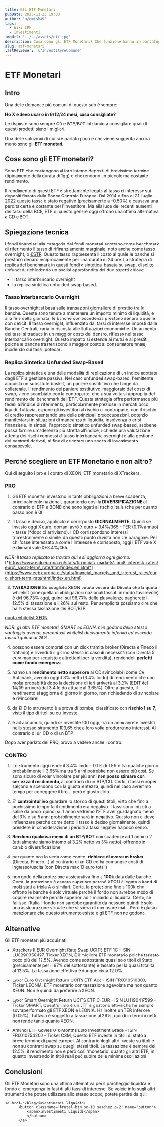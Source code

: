 ```yaml
---
title: Gli ETF Monetari
pubDate: 2023-11-23 19:03
author: 'u/emish89'
tags:
  - Wiki IPF
  - Investimenti
imgUrl: '../../assets/etf.jpg'
description: Cosa sono gli ETF Monetari? Che funzione hanno in portafoglio? Questo articolo ti aiuterà a capire come funzionano e come utilizzarli.
slug: etf-monetari
lastReviewer: 'u/InvestitoreComune'
---
```


# ETF Monetari

## Intro 
Una delle domande più comuni di questo sub è sempre: 

**Ho X e devo usarlo in 6/12/24 mesi, cosa consigliate?** 

Le risposte sono sempre CD e BTP/BOT iniziando a consigliare quali di questi prodotti siano i migliori.

Una delle soluzioni di cui si è parlato poco e che viene suggerita ancora meno sono gli **ETF monetari.**

## Cosa sono gli ETF monetari?
Sono ETF che contengono al loro interno depositi di brevissimo termine (tipicamente della durata di 1gg) e che rendono un piccolo ma costante rendimento.

Il rendimento di questi ETF è strettamente legato al tasso di interesse sui depositi fissato dalla Banca Centrale Europea. 
Dal 2014 e fino al 21 Luglio 2022 questo tasso è stato negativo (precisamente a -0.50%) e causava una perdita certa e costante per l'investitore. 
Ma alla luce dei recenti aumenti dei tassi della BCE, ETF di questo genere oggi offrono una ottima alternativa a CD e BOT.

## Spiegazione tecnica

I fondi finanziari alla categoria dei fondi monetari adottano come benchmark di riferimento il tasso di rifinanziamento marginale, 
noto anche come tasso overnight, o [€STR](https://www.ecb.europa.eu/stats/financial_markets_and_interest_rates/euro_short-term_rate/html/index.en.html). 
Questo tasso rappresenta il costo al quale le banche si prestano denaro reciprocamente per una durata di 24 ore. 
La strategia di replica del benchmark in questi fondi è sintetica, basata su swap, di solito unfunded, richiedendo un'analisi approfondita dei due aspetti chiave: 
- il tasso interbancario overnight
- la replica sintetica unfunded swap-based.

### Tasso Interbancario Overnight
Il tasso overnight si basa sulle transazioni giornaliere di prestito tra le banche. 
Queste sono tenute a mantenere un importo minimo di liquidità, e alla fine della giornata, le banche con eccedenza prestano denaro a quelle con deficit. 
Il tasso overnight, influenzato dai tassi di interesse imposti dalle Banche Centrali, varia in risposta alle fluttuazioni economiche. 
Un aumento dei tassi si traduce in un maggior costo del denaro, riflesso nel tasso interbancario overnight. 
Questo impatto si estende ai mutui e ai prestiti, poiché le banche trasferiscono il maggior costo al consumatore finale, incidendo sui tassi ipotecari.

### Replica Sintetica Unfunded Swap-Based
La replica sintetica è una delle modalità di replicazione di un indice adottata dagli ETF a gestione passiva. 
Nel caso unfunded swap-based, l'emittente acquista un substitute basket, un paniere sostitutivo che funge da collaterale. 
Il rendimento del paniere sostitutivo, maggiorato del costo di swap, viene scambiato con la controparte, che a sua volta si appropria del rendimento del benchmark dell'ETF. 
Questa strategia offre performance più fedeli all'indice di riferimento, particolarmente preziose in mercati poco liquidi. 
Tuttavia, espone gli investitori al rischio di controparte, con il rischio di credito rappresentando una delle principali preoccupazioni, 
potendo manifestarsi in situazioni di mancanza di liquidità, insolvenza o crisi finanziarie.
In sintesi, l'approccio sintetico unfunded swap-based, sebbene possa fornire un'aderenza più stretta all'indice, 
richiede una valutazione attenta dei rischi connessi al tasso interbancario overnight e alla gestione dei contratti derivati, al fine di orientare una scelta di investimento consapevole.


## Perché scegliere un ETF Monetario e non altro?

Qui di seguito i pro e i contro di XEON, ETF monetario di XTrackers.

### **PRO**

1) Gli ETF monetari investono in tante obbligazioni a breve scadenza, principalmente nazionali, garantendo così la **DIVERSIFICAZIONE** al contrario di BTP e BOND che sono legati al rischio Italia (che per quanto basso non è 0)

2) Il tasso è deciso, applicato e corrisposto **GIORNALMENTE**. Quindi se investo oggi X euro, domani avrò X euro + 3.4%/365 - TER (0.1% annuo) - tasse (\*dopo ci arriviamo). I CD corrispondono interessi trimestralmente o simile, da questo punto di vista non c'è paragone.  Per chi fosse interessato a come l'interesse è corrisposto, oggi l'ETF vale X e domani vale X+3.4%/365.

*NDR: Il tasso replicato lo trovate qui e si aggiorna ogni giorno:* [*https://www.ecb.europa.eu/stats/financial\_markets\_and\_interest\_rates/euro\_short-term\_rate/html/index.en.html*](https://www.ecb.europa.eu/stats/financial_markets_and_interest_rates/euro_short-term_rate/html/index.en.html)

3) **TASSAZIONE**! Se scegliete XEON potete vedere da Directa che la quota whitelist (cioè quella di obbligazioni nazionali tassati in modo favorevole) è del 96,73% oggi, quindi sul 96,73% delle plusvalenze pagherete il 12.5% di tassazione e il 26% sul resto. Per semplicità possiamo dire che ha la stessa tassazione dei BOT/BTP.

[quota whitelist XEON](https://preview.redd.it/n8ud8wygnneb1.png?width=986&format=png&auto=webp&s=00a5d117ca498e3872c41ea8eff39e084015f02e)

*NDR: gli altri ETF monetari, SMART ed EONIA non godono dello stesso vantaggio avendo percentuali whitelist decisamente inferiori ed essendo tassati quindi al 26%.* 

4) possono essere comprati con un click tramite broker (Directa e Fineco li trattano) e rivenduti il giorno stesso in caso di necessità (con Directa 5 euro max per acquisto e altrettanti per la vendita), rendendoli **perfetti come fondo emergenza**. 

5) hanno un **rendimento netto superiore** ai CD svincolabili come CA Autobank, avendo oggi il 3% netto  (3.4% lordo) di rendimento che con molta probabilità dopo la decisione di ieri arriverà al 3.2% (EDIT del 14/09 arriverà dal 3.4 lordo attuale al 3.65%).
Oltre a questo, il rendimento si aggiorna di giorno in giorno, non richiedendo di svincolare e rivincolare!

6) da KIID lo strumento è a prova di bomba, classificato con **rischio 1 su 7**, visto il tipo di titoli su cui investe

7) è ad accumulo, quindi se investite 100 oggi, tra un anno avrete investiti nello stesso strumento 103,65 che a loro volta produrranno interessi. Al contrario di un CD o di un BTP


Dopo aver parlato dei PRO, provo a vedere anche i contro:

### **CONTRO**

1) Lo strumento oggi rende il 3.4% lordo - 0.1% di TER e tra qualche giorno probabilmente il 3.65% ma tra 5 anni potrebbe non essere più così. Se sono sicuro di voler vincolare per più anni **non posso stimare con certezza il rendimento**, al contrario di un BTP/CD. Certo, i tassi europei salgono e scendono con la giusta lentezza, quindi nel caso avremmo tempo per correggere il tiro... però è giusto dirlo.

2) E' **controintuitivo** guardare lo storico di questi titoli, visto che fino a pochissimo tempo fa il rendimento era negativo. I tassi sono iniziati a salire da poco, quindi su 1 anno vedremo l'ETF aver guadagnato meno del 3% e su 5 anni probabilmente sarà in negativo. Questo non ci deve influenzare perché come detto il tasso è deciso giornalmente, quindi prendere in considerazione i periodi a tassi negativi ha poco senso.

3) **Rendono qualcosa meno di un BTP/BOT** con scadenze ad 1 anno o 2 (attualmente siamo intorno al 3.2% netto vs 3% netto), offrendo in cambio diversificazione

4) per quanto non lo veda come contro, **richiede di avere un broker** (Directa, Fineco...) al contrario di un CD ed ha comunque costi di ingresso/uscita (con Directa max 10 euro totali)

5) non gode della protezione assicurativa fino a **100k** data dalle banche. Certo, la protezione è ancora superiore perché XEON è legato a bond di molti stati a tripla A o similari. Certo, la protezione fino a 100k che offrono le banche è solo virtuale perché il fondo non avrebbe modo di coprire realmente perdite superiori ad 1 miliardo di liquidità. Certo, se fallisse l'Italia il fondo non sarebbe garantito da nessuno quindi è solo una assicurazione virtuale che si spera di non usare mai... Però è giusto menzionare che questo strumento esiste e gli ETF non ne godono.


## Alternative 
Gli ETF monetari più acquistati:

- Xtrackers II EUR Overnight Rate Swap UCITS ETF 1C - ISIN LU0290358497, Ticker XEON, 
È il migliore ETF monetario poiché tassato poco più del 12.5%. 
Avendo come sottostante quasi solo titoli di Stato (precisamente per il 97% del sottostante) è tassato per la quasi totalità al 12.5%. 
La tassazione effettiva è dunque circa 12.9%.

- Lyxor Euro Overnight Return UCITS ETF Acc - ISIN FR0010510800, Ticker LEONIA, 
ETF monetario con tassazione agevolata ma non quanto XEON. Non è quindi da preferire a XEON.

- Lyxor Smart Overnight Return UCITS ETF C-EUR - ISIN LU1190417599 - Ticker SMART, 
Quest'ultimo è un ETF a gestione attiva che ha sempre sovraperformato gli ETF XEON e LEONIA. 
Ha inoltre un TER inferiore (0.05%). Tuttavia è soggetto a tassazione al 26%, quindi in termini netti non rende tanto quanto XEON.

- Amundi ETF Govies 0-6 Months Euro Investment Grade - ISIN FR0010754200 - Ticker C3M, 
Questo ETF investe in titoli di stato a breve termine di paesi europei. Al contrario degli altri investe su titoli e non su contratti swap su quegli stessi titoli.
La tassazione è sempre del 12.5%, il rendimento non è però così 'monetario' quanto gli altri ETF, in quanto investendo in titoli reali può subire delle minime oscillazioni.

## Conclusioni

Gli ETF Monetari sono una ottima alternativa per il parcheggio liquidità e fondo di emergenza in fasi di alti tassi di interesse.
Se volete info sugli altri strumenti che potete utilizzare allo stesso scopo, potete partire da qui:

    <a href='/blog/investimenti-liquidi'>
          <button className='brutal-btn px-10 sanchez p-2' name='button'>
              <span>Investimenti Liquidi</span>
              </button>
          </a>
